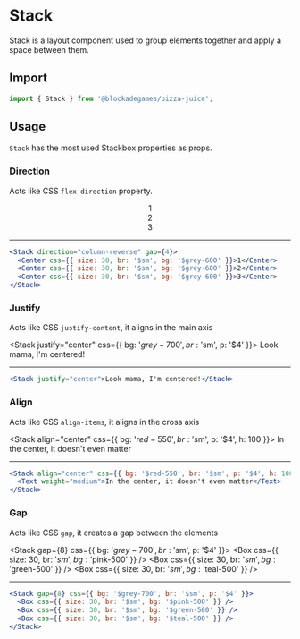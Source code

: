 
# Stack

Stack is a layout component used to group elements together and apply a space between them.

## Import

```jsx
import { Stack } from '@blockadegames/pizza-juice';
```

## Usage

`Stack` has the most used Stackbox properties as props.

### Direction

Acts like CSS `flex-direction` property.

<Stack direction="column-reverse" gap={4}>
  <Center css={{ size: 30, br: '$sm', bg: '$grey-600' }}>1</Center>
  <Center css={{ size: 30, br: '$sm', bg: '$grey-600' }}>2</Center>
  <Center css={{ size: 30, br: '$sm', bg: '$grey-600' }}>3</Center>
</Stack>

---

```jsx
<Stack direction="column-reverse" gap={4}>
  <Center css={{ size: 30, br: '$sm', bg: '$grey-600' }}>1</Center>
  <Center css={{ size: 30, br: '$sm', bg: '$grey-600' }}>2</Center>
  <Center css={{ size: 30, br: '$sm', bg: '$grey-600' }}>3</Center>
</Stack>
```

### Justify

Acts like CSS `justify-content`, it aligns in the main axis

<Stack justify="center" css={{ bg: '$grey-700', br: '$sm', p: '$4' }}>
  <Text weight="medium">Look mama, I'm centered!</Text>
</Stack>

---

```jsx
<Stack justify="center">Look mama, I'm centered!</Stack>
```

### Align

Acts like CSS `align-items`, it aligns in the cross axis

<Stack align="center" css={{ bg: '$red-550', br: '$sm', p: '$4', h: 100 }}>
  <Text weight="medium">In the center, it doesn't even matter</Text>
</Stack>

---

```jsx
<Stack align="center" css={{ bg: '$red-550', br: '$sm', p: '$4', h: 100 }}>
  <Text weight="medium">In the center, it doesn't even matter</Text>
</Stack>
```

### Gap

Acts like CSS `gap`, it creates a gap between the elements

<Stack gap={8} css={{ bg: '$grey-700', br: '$sm', p: '$4' }}>
  <Box css={{ size: 30, br: '$sm', bg: '$pink-500' }} />
  <Box css={{ size: 30, br: '$sm', bg: '$green-500' }} />
  <Box css={{ size: 30, br: '$sm', bg: '$teal-500' }} />
</Stack>

---

```jsx
<Stack gap={8} css={{ bg: '$grey-700', br: '$sm', p: '$4' }}>
  <Box css={{ size: 30, br: '$sm', bg: '$pink-500' }} />
  <Box css={{ size: 30, br: '$sm', bg: '$green-500' }} />
  <Box css={{ size: 30, br: '$sm', bg: '$teal-500' }} />
</Stack>
```
